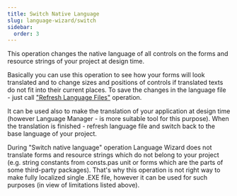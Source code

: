 ```yaml
---
title: Switch Native Language
slug: language-wizard/switch
sidebar:
  order: 3
---
```


This operation changes the native language of all controls on the forms and resource strings of your project at design time.

Basically you can use this operation to see how your forms will look translated and to change sizes and positions of controls if translated texts do not fit into their current places. To save the changes in the language file - just call ["Refresh Language Files"](/language-wizard/refresh) operation.

It can be used also to make the translation of your application at design time (however Language Manager - is more suitable tool for this purpose). When the translation is finished - refresh language file and switch back to the base language of your project.

During "Switch native language" operation Language Wizard does not translate forms and resource strings which do not belong to your project (e.g. string constants from consts.pas unit or forms which are the parts of some third-party packages). That's why this operation is not right way to make fully localized single .EXE file, however it can be used for such purposes (in view of limitations listed above). 